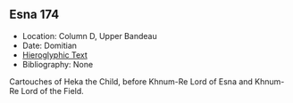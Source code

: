 ## Esna 174 {-}

- Location: Column D, Upper Bandeau
- Date: Domitian
- [Hieroglyphic Text](https://www.ifao.egnet.net/uploads/publications/enligne/Temples-Esna002.pdf#page=363){target="_blank"}
- Bibliography: None

Cartouches of Heka the Child, before Khnum-Re Lord of Esna and Khnum-Re Lord of the Field.